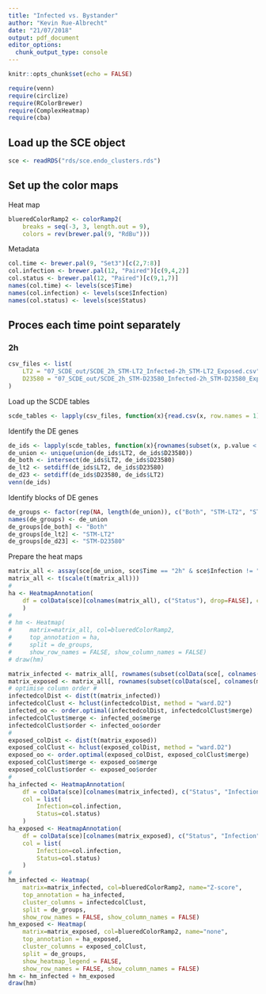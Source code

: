 ```yaml
---
title: "Infected vs. Bystander"
author: "Kevin Rue-Albrecht"
date: "21/07/2018"
output: pdf_document
editor_options: 
  chunk_output_type: console
---
```


```r
knitr::opts_chunk$set(echo = FALSE)
```

```r
require(venn)
require(circlize)
require(RColorBrewer)
require(ComplexHeatmap)
require(cba)
```


## Load up the SCE object

```r
sce <- readRDS("rds/sce.endo_clusters.rds")
```

## Set up the color maps

Heat map

```r
blueredColorRamp2 <- colorRamp2(
    breaks = seq(-3, 3, length.out = 9),
    colors = rev(brewer.pal(9, "RdBu")))
```

Metadata

```r
col.time <- brewer.pal(9, "Set3")[c(2,7:8)]
col.infection <- brewer.pal(12, "Paired")[c(9,4,2)]
col.status <- brewer.pal(12, "Paired")[c(9,1,7)]
names(col.time) <- levels(sce$Time)
names(col.infection) <- levels(sce$Infection)
names(col.status) <- levels(sce$Status)
```

## Proces each time point separately

### 2h

```r
csv_files <- list(
    LT2 = "07_SCDE_out/SCDE_2h_STM-LT2_Infected-2h_STM-LT2_Exposed.csv",
    D23580 = "07_SCDE_out/SCDE_2h_STM-D23580_Infected-2h_STM-D23580_Exposed.csv"
)
```

Load up the SCDE tables

```r
scde_tables <- lapply(csv_files, function(x){read.csv(x, row.names = 1)})
```

Identify the DE genes

```r
de_ids <- lapply(scde_tables, function(x){rownames(subset(x, p.value < 0.01))})
de_union <- unique(union(de_ids$LT2, de_ids$D23580))
de_both <- intersect(de_ids$LT2, de_ids$D23580)
de_lt2 <- setdiff(de_ids$LT2, de_ids$D23580)
de_d23 <- setdiff(de_ids$D23580, de_ids$LT2)
venn(de_ids)
```

Identify blocks of DE genes

```r
de_groups <- factor(rep(NA, length(de_union)), c("Both", "STM-LT2", "STM-D23580"))
names(de_groups) <- de_union
de_groups[de_both] <- "Both"
de_groups[de_lt2] <- "STM-LT2"
de_groups[de_d23] <- "STM-D23580"
```

Prepare the heat maps

```r
matrix_all <- assay(sce[de_union, sce$Time == "2h" & sce$Infection != "Mock"], "logcounts")
matrix_all <- t(scale(t(matrix_all)))
#
ha <- HeatmapAnnotation(
    df = colData(sce)[colnames(matrix_all), c("Status"), drop=FALSE], col = list(Status=col.status)
    )
#
# hm <- Heatmap(
#     matrix=matrix_all, col=blueredColorRamp2,
#     top_annotation = ha,
#     split = de_groups,
#     show_row_names = FALSE, show_column_names = FALSE)
# draw(hm)
```

```r
matrix_infected <- matrix_all[, rownames(subset(colData(sce[, colnames(matrix_all)]), Time == "2h" & Status == "Infected"))]
matrix_exposed <- matrix_all[, rownames(subset(colData(sce[, colnames(matrix_all)]), Time == "2h" & Status == "Exposed"))]
# optimise column order #
infectedcolDist <- dist(t(matrix_infected))
infectedcolClust <- hclust(infectedcolDist, method = "ward.D2")
infected_oo <- order.optimal(infectedcolDist, infectedcolClust$merge)
infectedcolClust$merge <- infected_oo$merge
infectedcolClust$order <- infected_oo$order
#
exposed_colDist <- dist(t(matrix_exposed))
exposed_colClust <- hclust(exposed_colDist, method = "ward.D2")
exposed_oo <- order.optimal(exposed_colDist, exposed_colClust$merge)
exposed_colClust$merge <- exposed_oo$merge
exposed_colClust$order <- exposed_oo$order
#
ha_infected <- HeatmapAnnotation(
    df = colData(sce)[colnames(matrix_infected), c("Status", "Infection"), drop=FALSE],
    col = list(
        Infection=col.infection,
        Status=col.status)
    )
ha_exposed <- HeatmapAnnotation(
    df = colData(sce)[colnames(matrix_exposed), c("Status", "Infection"), drop=FALSE],
    col = list(
        Infection=col.infection,
        Status=col.status)
    )
#
hm_infected <- Heatmap(
    matrix=matrix_infected, col=blueredColorRamp2, name="Z-score",
    top_annotation = ha_infected,
    cluster_columns = infectedcolClust,
    split = de_groups,
    show_row_names = FALSE, show_column_names = FALSE)
hm_exposed <- Heatmap(
    matrix=matrix_exposed, col=blueredColorRamp2, name="none",
    top_annotation = ha_exposed,
    cluster_columns = exposed_colClust,
    split = de_groups,
    show_heatmap_legend = FALSE,
    show_row_names = FALSE, show_column_names = FALSE)
hm <- hm_infected + hm_exposed
draw(hm)
```

